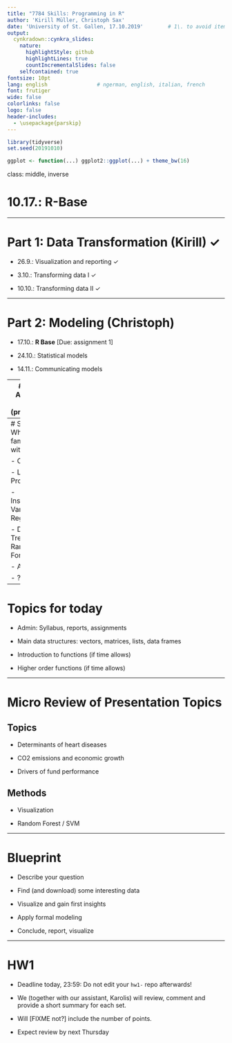 ```yaml
---
title: "7784 Skills: Programming in R"
author: 'Kirill Müller, Christoph Sax'
date: 'University of St. Gallen, 17.10.2019'        # 1\. to avoid itemizing
output:
  cynkradown::cynkra_slides:
    nature:
      highlightStyle: github
      highlightLines: true
      countIncrementalSlides: false
    selfcontained: true
fontsize: 10pt
lang: english                # ngerman, english, italian, french
font: frutiger
wide: false
colorlinks: false
logo: false
header-includes:
  - \usepackage{parskip}
---
```


```r
library(tidyverse)
set.seed(20191010)

ggplot <- function(...) ggplot2::ggplot(...) + theme_bw(16)
```

class: middle, inverse

# 10.17.: R-Base


---

# Part 1: Data Transformation (Kirill) ✓

- 26.9.: Visualization and reporting ✓

- 3.10.: Transforming data I ✓

- 10.10.: Transforming data II ✓

---

# Part 2: Modeling (Christoph)

- 17.10.: **R Base** [Due: assignment 1]

- 24.10.: Statistical models

- 14.11.: Communicating models

---
# Part 3: Advanced Topics (preliminary)

- 21.11.: Transforming data III  [Due: assignment 2]

- 28.11.: Data Sources

- 5.12.: Statistical models II

- 12.12.: Workflow Review  [Due: assignment 3]

- 19.12.: Workflow review II  [Due: report]

---
# Survey: Who is familiar with...

- OLS

- Logit (or Probit)

- Instrumental Variable (IV) Regression

- Decision Trees, Random Forest

- ARIMA

- ???

---
# Topics for today

- Admin: Syllabus, reports, assignments

- Main data structures: vectors, matrices, lists, data frames

- Introduction to functions (if time allows)

- Higher order functions (if time allows)


---

# Micro Review of Presentation Topics


## Topics

- Determinants of heart diseases

- CO2 emissions and economic growth

- Drivers of fund performance


## Methods

- Visualization

- Random Forest / SVM

---

# Blueprint

- Describe your question

- Find (and download) some interesting data

- Visualize and gain first insights

- Apply formal modeling

- Conclude, report, visualize


---

# HW1

- Deadline today, 23:59: Do not edit your `hw1-` repo afterwards!

- We (together with our assistant, Karolis) will review, comment and provide a short summary for each set.

- Will [FIXME not?] include the number of points.

- Expect review by next Thursday



